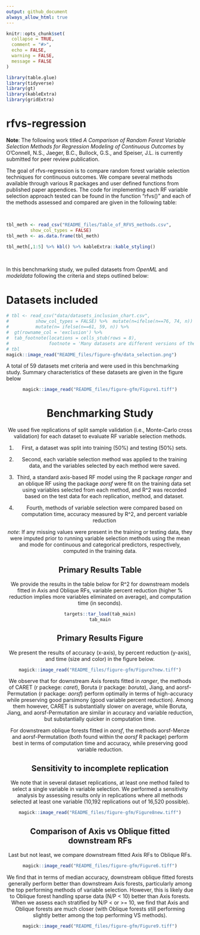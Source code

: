 ```yaml
---
output: github_document
always_allow_html: true
---
```


<!-- README.md is generated from README.Rmd. Please edit that file -->

```r
knitr::opts_chunk$set(
  collapse = TRUE,
  comment = "#>",
  echo = FALSE,
  warning = FALSE,
  message = FALSE
)

library(table.glue)
library(tidyverse)
library(gt)
library(kableExtra)
library(gridExtra)

```

# rfvs-regression

**Note**: The following work titled *A Comparison of Random Forest Variable Selection Methods for Regression Modeling of Continuous Outcomes* by O'Connell, N.S., Jaeger, B.C., Bullock, G.S., and Speiser, J.L. is currently submitted for peer review publication. 


<!-- badges: start -->
<!-- badges: end -->

The goal of rfvs-regression is to compare random forest variable selection techniques for continuous outcomes. We compare several methods available through various R packages and user defined functions from published paper appendices. The code for implementing each RF variable selection approach tested can be found in the function "rfvs()" and each of the methods assessed and compared are given in the following table:

<br/>

```r
tbl_meth <- read_csv("README_files/Table_of_RFVS_methods.csv", 
         show_col_types = FALSE)
tbl_meth <- as.data.frame(tbl_meth)

tbl_meth[,1:5] %>% kbl() %>% kableExtra::kable_styling()
```

<br/>

In this benchmarking study, we pulled datasets from *OpenML* and *modeldata* following the criteria and steps outlined below: 

# Datasets included

```r

# tbl <- read_csv("data/datasets_inclusion_chart.csv", 
#          show_col_types = FALSE) %>%  mutate(n=ifelse(n==76, 74, n)) %>% 
#          mutate(n= ifelse(n==61, 59, n)) %>%
#  gt(rowname_col = 'exclusion') %>% 
#  tab_footnote(locations = cells_stub(rows = 8), 
#               footnote = 'Many datasets are different versions of the same data')
# tbl
magick::image_read("README_files/figure-gfm/data_selection.png")

```


A total of 59 datasets met criteria and were used in this benchmarking study. Summary characteristics of these datasets are given in the figure below 

<center>
```r
magick::image_read("README_files/figure-gfm/Figure1.tiff")
```


# Benchmarking Study 

We used five replications of split sample validation (i.e., Monte-Carlo cross validation) for each dataset to evaluate RF variable selection methods.

1. First, a dataset was split into training (50%) and testing (50%) sets.

1. Second, each variable selection method was applied to the training data, and the variables selected by each method were saved. 

1. Third, a standard axis-based RF model using the R package *ranger* and an oblique RF using the package *aorsf* were fit on the training data set using variables selected from each method, and R^2 was recorded based on the test data for each replication, method, and dataset. 

1. Fourth, methods of variable selection were compared based on computation time, accuracy measured by R^2, and percent variable reduction

*note*: If any missing values were present in the training or testing data, they were imputed prior to running variable selection methods using the mean and mode for continuous and categorical predictors, respectively, computed in the training data. 


## Primary Results Table

We provide the results in the table below for R^2 for downstream models fitted in Axis and Oblique RFs, variable percent reduction (higher % reduction implies more variables eliminated on average), and computation time (in seconds). 

```r
targets::tar_load(tab_main)
tab_main
```

## Primary Results Figure

We present the results of accuracy (x-axis), by percent reduction (y-axis), and time (size and color) in the figure below.  

```r
magick::image_read("README_files/figure-gfm/Figure7new.tiff")
```

We observe that for downstream Axis forests fitted in *ranger*, the methods of CARET (r packege: *caret*), Boruta (r package: *boruta*), Jiang, and aorsf-Permutation (r package: *aorsf*) perform optimally in terms of high-accuracy while preserving good parsimony (good variable percent reduction). Among them however, CARET is substantially slower on average, while Boruta, Jiang, and aorsf-Permutation are similar in accuracy and variable reduction, but substantially quicker in computation time.  

For downstream oblique forests fitted in *aorsf*, the methods aorsf-Menze and aorsf-Permutation (both found within the *aorsf* R package) perform best in terms of computation time and accuracy, while preserving good variable reduction. 

## Sensitivity to incomplete replication

We note that in several dataset replications, at least one method failed to select a single variable in variable selection. We performed a sensitivity analysis by assessing results only in replications where all methods selected at least one variable (10,192 replications out of 16,520 possible). 

```r
magick::image_read("README_files/figure-gfm/Figure8new.tiff")
```

## Comparison of Axis vs Oblique fitted downstream RFs

Last but not least, we compare downstream fitted Axis RFs to Oblique RFs. 

```r
magick::image_read("README_files/figure-gfm/Figure6.tiff")
```

We find that in terms of median accuracy, downstream oblique fitted forests generally perform better than downstream Axis forests, particularly among the top performing methods of variable selection. However, this is likely due to Oblique forest handling sparse data (N/P < 10) better than Axis forests. When we assess each stratified by N/P < or >= 10, we find that Axis and Oblique forests are much closer (with Oblique forests still performing slightly better among the top performing VS methods). 

```r
magick::image_read("README_files/figure-gfm/Figure9.tiff")
```
